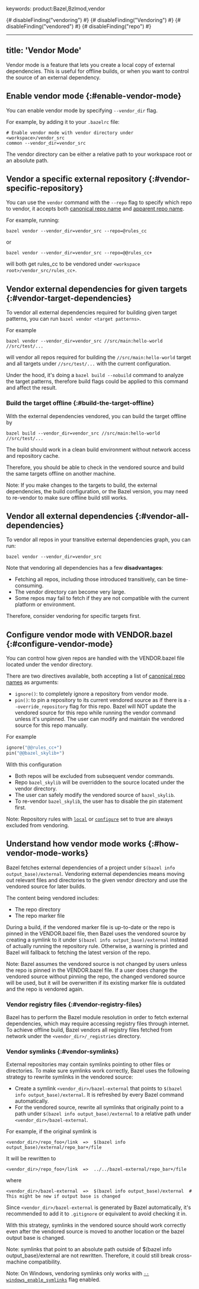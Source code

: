 keywords: product:Bazel,Bzlmod,vendor

{# disableFinding("vendoring") #}
{# disableFinding("Vendoring") #}
{# disableFinding("vendored") #}
{# disableFinding("repo") #}

---
title: 'Vendor Mode'
---



Vendor mode is a feature that lets you create a local copy of
external dependencies. This is useful for offline builds, or when you want to
control the source of an external dependency.

## Enable vendor mode {:#enable-vendor-mode}

You can enable vendor mode by specifying `--vendor_dir` flag.

For example, by adding it to your `.bazelrc` file:

```none
# Enable vendor mode with vendor directory under <workspace>/vendor_src
common --vendor_dir=vendor_src
```

The vendor directory can be either a relative path to your workspace root or an
absolute path.

## Vendor a specific external repository {:#vendor-specific-repository}

You can use the `vendor` command with the `--repo` flag to specify which repo
to vendor, it accepts both [canonical repo
name](/external/overview#canonical-repo-name) and [apparent repo
name](/external/overview#apparent-repo-name).

For example, running:

```none
bazel vendor --vendor_dir=vendor_src --repo=@rules_cc
```

or

```none
bazel vendor --vendor_dir=vendor_src --repo=@@rules_cc+
```

will both get rules_cc to be vendored under
`<workspace root>/vendor_src/rules_cc+`.

## Vendor external dependencies for given targets {:#vendor-target-dependencies}

To vendor all external dependencies required for building given target patterns,
you can run `bazel vendor <target patterns>`.

For example

```none
bazel vendor --vendor_dir=vendor_src //src/main:hello-world //src/test/...
```

will vendor all repos required for building the `//src/main:hello-world` target
and all targets under `//src/test/...` with the current configuration.

Under the hood, it's doing a `bazel build --nobuild` command to analyze the
target patterns, therefore build flags could be applied to this command and
affect the result.

### Build the target offline {:#build-the-target-offline}

With the external dependencies vendored, you can build the target offline by

```none
bazel build --vendor_dir=vendor_src //src/main:hello-world //src/test/...
```

The build should work in a clean build environment without network access and
repository cache.

Therefore, you should be able to check in the vendored source and build the same
targets offline on another machine.

Note: If you make changes to the targets to build, the external dependencies,
the build configuration, or the Bazel version, you may need to re-vendor to make
sure offline build still works.

## Vendor all external dependencies {:#vendor-all-dependencies}

To vendor all repos in your transitive external dependencies graph, you can
run:

```none
bazel vendor --vendor_dir=vendor_src
```

Note that vendoring all dependencies has a few **disadvantages**:

-   Fetching all repos, including those introduced transitively, can be time-consuming.
-   The vendor directory can become very large.
-   Some repos may fail to fetch if they are not compatible with the current platform or environment.

Therefore, consider vendoring for specific targets first.

## Configure vendor mode with VENDOR.bazel {:#configure-vendor-mode}

You can control how given repos are handled with the VENDOR.bazel file located
under the vendor directory.

There are two directives available, both accepting a list of
[canonical repo names](/external/overview#canonical-repo-name) as arguments:

- `ignore()`: to completely ignore a repository from vendor mode.
- `pin()`: to pin a repository to its current vendored source as if there is a
  `--override_repository` flag for this repo. Bazel will NOT update the vendored
  source for this repo while running the vendor command unless it's unpinned.
  The user can modify and maintain the vendored source for this repo manually.

For example

```python
ignore("@@rules_cc+")
pin("@@bazel_skylib+")
```

With this configuration

-   Both repos will be excluded from subsequent vendor commands.
-   Repo `bazel_skylib` will be overridden to the source located under the
    vendor directory.
-   The user can safely modify the vendored source of `bazel_skylib`.
-   To re-vendor `bazel_skylib`, the user has to disable the pin statement
    first.

Note: Repository rules with
[`local`](/rules/lib/globals/bzl#repository_rule.local) or
[`configure`](/rules/lib/globals/bzl#repository_rule.configure) set to true are
always excluded from vendoring.

## Understand how vendor mode works {:#how-vendor-mode-works}

Bazel fetches external dependencies of a project under `$(bazel info
output_base)/external`. Vendoring external dependencies means moving out
relevant files and directories to the given vendor directory and use the
vendored source for later builds.

The content being vendored includes:

-   The repo directory
-   The repo marker file

During a build, if the vendored marker file is up-to-date or the repo is
pinned in the VENDOR.bazel file, then Bazel uses the vendored source by creating
a symlink to it under `$(bazel info output_base)/external` instead of actually
running the repository rule. Otherwise, a warning is printed and Bazel will
fallback to fetching the latest version of the repo.

Note: Bazel assumes the vendored source is not changed by users unless the repo
is pinned in the VENDOR.bazel file. If a user does change the vendored source
without pinning the repo, the changed vendored source will be used, but it will
be overwritten if its existing marker file is
outdated and the repo is vendored again.

### Vendor registry files {:#vendor-registry-files}

Bazel has to perform the Bazel module resolution in order to fetch external
dependencies, which may require accessing registry files through internet. To
achieve offline build, Bazel vendors all registry files fetched from
network under the `<vendor_dir>/_registries` directory.

### Vendor symlinks {:#vendor-symlinks}

External repositories may contain symlinks pointing to other files or
directories. To make sure symlinks work correctly, Bazel uses the following
strategy to rewrite symlinks in the vendored source:

-   Create a symlink `<vendor_dir>/bazel-external` that points to `$(bazel info
    output_base)/external`. It is refreshed by every Bazel command
    automatically.
-   For the vendored source, rewrite all symlinks that originally point to a
    path under `$(bazel info output_base)/external` to a relative path under
    `<vendor_dir>/bazel-external`.

For example, if the original symlink is

```none
<vendor_dir>/repo_foo+/link  =>  $(bazel info output_base)/external/repo_bar+/file
```

It will be rewritten to

```none
<vendor_dir>/repo_foo+/link  =>  ../../bazel-external/repo_bar+/file
```

where

```none
<vendor_dir>/bazel-external  =>  $(bazel info output_base)/external  # This might be new if output base is changed
```

Since `<vendor_dir>/bazel-external` is generated by Bazel automatically, it's
recommended to add it to `.gitignore` or equivalent to avoid checking it in.

With this strategy, symlinks in the vendored source should work correctly even
after the vendored source is moved to another location or the bazel output base
is changed.

Note: symlinks that point to an absolute path outside of $(bazel info
output_base)/external are not rewritten. Therefore, it could still break
cross-machine compatibility.

Note: On Windows, vendoring symlinks only works with
[`--windows_enable_symlinks`][windows_enable_symlinks]
flag enabled.

[windows_enable_symlinks]: /reference/command-line-reference#flag--windows_enable_symlinks
